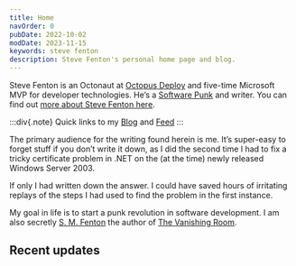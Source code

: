 ```yaml
---
title: Home
navOrder: 0
pubDate: 2022-10-02
modDate: 2023-11-15
keywords: steve fenton
description: Steve Fenton's personal home page and blog.
---
```


Steve Fenton is an Octonaut at [Octopus Deploy](https://octopus.com) and five-time Microsoft MVP for developer technologies. He’s a [Software Punk](/blog/2020/07/the-software-punk-revolution/) and writer. You can find out [more about Steve Fenton here](/about-me/).

:::div{.note}
Quick links to my [Blog](/blog/1/) and [Feed](/blog/feed.xml)
:::

The primary audience for the writing found herein is me. It’s super-easy to forget stuff if you don’t write it down, as I did the second time I had to fix a tricky certificate problem in .NET on the (at the time) newly released Windows Server 2003.

If only I had written down the answer. I could have saved hours of irritating replays of the steps I had used to find the problem in the first instance.

My goal in life is to start a punk revolution in software development. I am also secretly [S. M. Fenton](https://www.smfenton.uk/s-m-fenton/) the author of [The Vanishing Room](https://www.smfenton.uk/the-vanishing-room/).

## Recent updates

<RecentlyUpdated count="6" />
